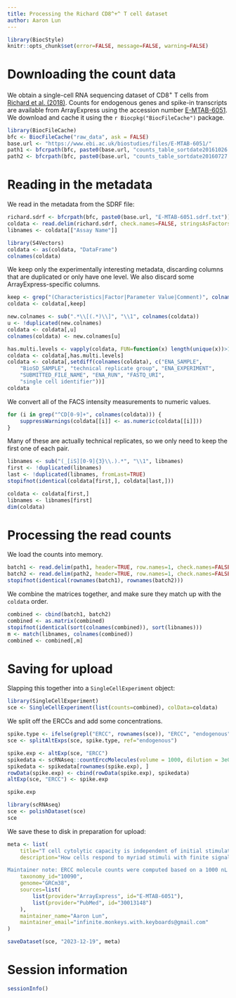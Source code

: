 ```yaml
---
title: Processing the Richard CD8^+^ T cell dataset
author: Aaron Lun
---
```


```r
library(BiocStyle)
knitr::opts_chunk$set(error=FALSE, message=FALSE, warning=FALSE)
```

# Downloading the count data

We obtain a single-cell RNA sequencing dataset of CD8^+^ T cells from [Richard et al. (2018)](https://doi.org/10.1038/s41590-018-0160-9).
Counts for endogenous genes and spike-in transcripts are available from ArrayExpress
using the accession number [E-MTAB-6051](https://www.ebi.ac.uk/arrayexpress/experiments/E-MTAB-6051/).
We download and cache it using the `r Biocpkg("BiocFileCache")` package.

```r
library(BiocFileCache)
bfc <- BiocFileCache("raw_data", ask = FALSE)
base.url <- "https://www.ebi.ac.uk/biostudies/files/E-MTAB-6051/"
path1 <- bfcrpath(bfc, paste0(base.url, "counts_table_sortdate20161026.txt"))
path2 <- bfcrpath(bfc, paste0(base.url, "counts_table_sortdate20160727.txt"))
```

# Reading in the metadata

We read in the metadata from the SDRF file:

```r
richard.sdrf <- bfcrpath(bfc, paste0(base.url, "E-MTAB-6051.sdrf.txt"))
coldata <- read.delim(richard.sdrf, check.names=FALSE, stringsAsFactors=FALSE)
libnames <- coldata[["Assay Name"]]

library(S4Vectors)
coldata <- as(coldata, "DataFrame")
colnames(coldata)
```

We keep only the experimentally interesting metadata, discarding columns that are duplicated or only have one level.
We also discard some ArrayExpress-specific columns.

```r
keep <- grep("(Characteristics|Factor|Parameter Value|Comment)", colnames(coldata))
coldata <- coldata[,keep] 

new.colnames <- sub(".*\\[(.*)\\]", "\\1", colnames(coldata))
u <- !duplicated(new.colnames)
coldata <- coldata[,u]
colnames(coldata) <- new.colnames[u]

has.multi.levels <- vapply(coldata, FUN=function(x) length(unique(x))>1L, TRUE)
coldata <- coldata[,has.multi.levels]
coldata <- coldata[,setdiff(colnames(coldata), c("ENA_SAMPLE", 
    "BioSD_SAMPLE", "technical replicate group", "ENA_EXPERIMENT", 
    "SUBMITTED_FILE_NAME", "ENA_RUN", "FASTQ_URI",
    "single cell identifier"))]
coldata
```

We convert all of the FACS intensity measurements to numeric values.

```r
for (i in grep("^CD[0-9]+", colnames(coldata))) {
    suppressWarnings(coldata[[i]] <- as.numeric(coldata[[i]]))
}
```

Many of these are actually technical replicates, so we only need to keep the first one of each pair.

```r
libnames <- sub("(_[iS][0-9]{3}\\.).*", "\\1", libnames)
first <- !duplicated(libnames)
last <- !duplicated(libnames, fromLast=TRUE)
stopifnot(identical(coldata[first,], coldata[last,]))

coldata <- coldata[first,]
libnames <- libnames[first]
dim(coldata)
```

# Processing the read counts

We load the counts into memory.

```r
batch1 <- read.delim(path1, header=TRUE, row.names=1, check.names=FALSE)
batch2 <- read.delim(path2, header=TRUE, row.names=1, check.names=FALSE)
stopifnot(identical(rownames(batch1), rownames(batch2)))
```

We combine the matrices together, and make sure they match up with the `coldata` order.

```r
combined <- cbind(batch1, batch2)
combined <- as.matrix(combined)
stopifnot(identical(sort(colnames(combined)), sort(libnames)))
m <- match(libnames, colnames(combined))
combined <- combined[,m]
```

# Saving for upload 

Slapping this together into a `SingleCellExperiment` object:

```r
library(SingleCellExperiment)
sce <- SingleCellExperiment(list(counts=combined), colData=coldata)
```

We split off the ERCCs and add some concentrations.

```r
spike.type <- ifelse(grepl("ERCC", rownames(sce)), "ERCC", "endogenous")
sce <- splitAltExps(sce, spike.type, ref="endogenous")

spike.exp <- altExp(sce, "ERCC")
spikedata <- scRNAseq::countErccMolecules(volume = 1000, dilution = 3e07)
spikedata <- spikedata[rownames(spike.exp), ]
rowData(spike.exp) <- cbind(rowData(spike.exp), spikedata)
altExp(sce, "ERCC") <- spike.exp

spike.exp
```

```r
library(scRNAseq)
sce <- polishDataset(sce)
sce
```

We save these to disk in preparation for upload:

```r
meta <- list(
    title="T cell cytolytic capacity is independent of initial stimulation strength",
    description="How cells respond to myriad stimuli with finite signaling machinery is central to immunology. In naive T cells, the inherent effect of ligand strength on activation pathways and endpoints has remained controversial, confounded by environmental fluctuations and intercellular variability within populations. Here we studied how ligand potency affected the activation of CD8+ T cells in vitro, through the use of genome-wide RNA, multi-dimensional protein and functional measurements in single cells. Our data revealed that strong ligands drove more efficient and uniform activation than did weak ligands, but all activated cells were fully cytolytic. Notably, activation followed the same transcriptional pathways regardless of ligand potency. Thus, stimulation strength did not intrinsically dictate the T cell-activation route or phenotype; instead, it controlled how rapidly and simultaneously the cells initiated activation, allowing limited machinery to elicit wide-ranging responses.

Maintainer note: ERCC molecule counts were computed based on a 1000 nL volume per cell of a 1:30000000 dilution for mix 1.",
    taxonomy_id="10090",
    genome="GRCm38",
    sources=list(
        list(provider="ArrayExpress", id="E-MTAB-6051"),
        list(provider="PubMed", id="30013148")
    ),
    maintainer_name="Aaron Lun",
    maintainer_email="infinite.monkeys.with.keyboards@gmail.com"
)

saveDataset(sce, "2023-12-19", meta)
```

# Session information {-}

```r
sessionInfo()
```
